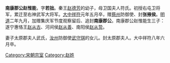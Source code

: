 {{unreferenced|time=2016-12-16T14:25:33+00:00}}
'''南康郡公赵惟能'''{{BD|979年||1008年|catIdx=Z}}，字'''若拙'''。秦王[[赵德芳|赵德芳]]的幼子，母卫国夫人符氏。初授右屯卫将军，累迁至右神武军大将军。[[大中祥符|大中祥符]]元年五月卒，赠[[蔡州|蔡州]]防御使、封'''张掖侯'''。[[明道_(北宋)|明道]]二年九月，加赠集庆军节度观察留后、追封'''南康郡公'''。南康郡公赵惟能生三子：遂宁惠恪王[[赵从古|赵从古]]、河间侯[[赵从善|赵从善]]、南阳侯[[赵从贽|赵从贽]]。

妻子太原郡夫人武氏，[[汝州|汝州]]防御使[[武守琪|武守琪]]的女儿。封太原郡夫人。大中祥符八年六月卒。

{{宋朝人物小作品}}
[[Category:宋朝宗室|Category:宋朝宗室]]
[[Category:赵姓|Category:赵姓]]